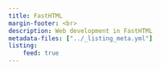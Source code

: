 ```yaml
---
title: FastHTML
margin-footer: <br>
description: Web development in FastHTML
metadata-files: ["../_listing_meta.yml"]
listing:
    feed: true
---
```


